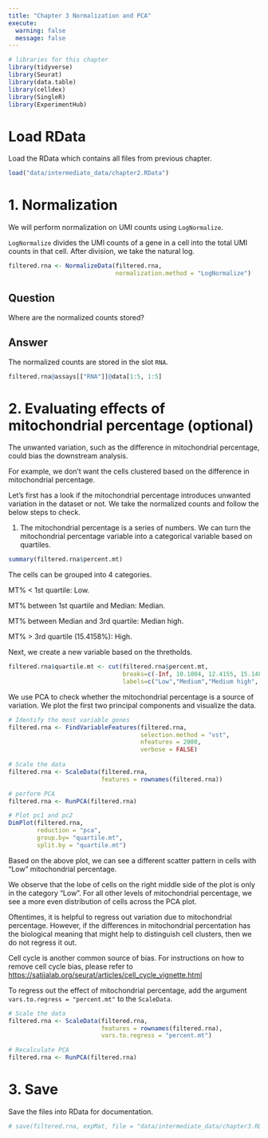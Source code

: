 ```yaml
---
title: "Chapter 3 Normalization and PCA"
execute:
  warning: false
  message: false
---
```


```r
# libraries for this chapter
library(tidyverse)
library(Seurat)
library(data.table)
library(celldex)
library(SingleR)
library(ExperimentHub)
```

# Load RData

Load the RData which contains all files from previous chapter.

```r
load("data/intermediate_data/chapter2.RData")
```

# 1. Normalization

We will perform normalization on UMI counts using `LogNormalize`.

`LogNormalize` divides the UMI counts of a gene in a cell into the total UMI counts in that cell. After division, we take the natural log.

```r
filtered.rna <- NormalizeData(filtered.rna, 
                              normalization.method = "LogNormalize")
```

::: callout-important
## Question

Where are the normalized counts stored?
:::

::: {.callout-tip collapse="T"}
## Answer

The normalized counts are stored in the slot `RNA`.

```r
filtered.rna@assays[["RNA"]]@data[1:5, 1:5]
```
:::

# 2. Evaluating effects of mitochondrial percentage (optional)

The unwanted variation, such as the difference in mitochondrial percentage, could bias the downstream analysis.

For example, we don't want the cells clustered based on the difference in mitochondrial percentage.

Let's first has a look if the mitochondrial percentage introduces unwanted variation in the dataset or not. We take the normalized counts and follow the below steps to check.

1.  The mitochondrial percentage is a series of numbers. We can turn the mitochondrial percentage variable into a categorical variable based on quartiles.

```r
summary(filtered.rna$percent.mt)
```

The cells can be grouped into 4 categories.

MT% \< 1st quartile: Low.

MT% between 1st quartile and Median: Median.

MT% between Median and 3rd quartile: Median high.

MT% \> 3rd quartile (15.4158%): High.

Next, we create a new variable based on the thretholds.

```r
filtered.rna$quartile.mt <- cut(filtered.rna$percent.mt, 
                                breaks=c(-Inf, 10.1004, 12.4155, 15.1489, Inf),
                                labels=c("Low","Medium","Medium high", "High"))
```

We use PCA to check whether the mitochondrial percentage is a source of variation. We plot the first two principal components and visualize the data.

```r
# Identify the most variable genes
filtered.rna <- FindVariableFeatures(filtered.rna,
                                     selection.method = "vst",
                                     nfeatures = 2000, 
                                     verbose = FALSE)
		     
# Scale the data
filtered.rna <- ScaleData(filtered.rna, 
                          features = rownames(filtered.rna))

# perform PCA
filtered.rna <- RunPCA(filtered.rna)

# Plot pc1 and pc2
DimPlot(filtered.rna,
        reduction = "pca",
        group.by= "quartile.mt",
        split.by = "quartile.mt")
```

Based on the above plot, we can see a different scatter pattern in cells with "Low" mitochondrial percentage.

We observe that the lobe of cells on the right middle side of the plot is only in the category "Low". For all other levels of mitochondrial percentage, we see a more even distribution of cells across the PCA plot.

::: callout-tip
Oftentimes, it is helpful to regress out variation due to mitochondrial percentage. However, if the differences in mitochondrial percentation has the biological meaning that might help to distinguish cell clusters, then we do not regress it out.
:::

::: callout-tip
Cell cycle is another common source of bias. For instructions on how to remove cell cycle bias, please refer to <https://satijalab.org/seurat/articles/cell_cycle_vignette.html>
:::

To regress out the effect of mitochondrial percentage, add the argument `vars.to.regress = "percent.mt"` to the `ScaleData`.

```r
# Scale the data
filtered.rna <- ScaleData(filtered.rna, 
                          features = rownames(filtered.rna), 
                          vars.to.regress = "percent.mt")

# Recalculate PCA
filtered.rna <- RunPCA(filtered.rna)
```

# 3. Save

Save the files into RData for documentation.

```r
# save(filtered.rna, expMat, file = "data/intermediate_data/chapter3.RData")
```
